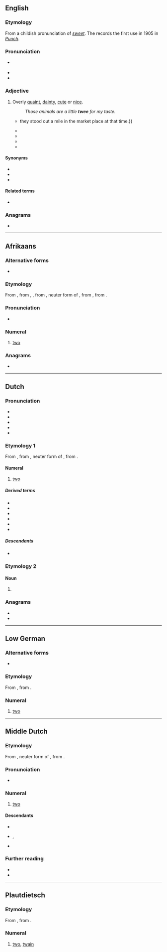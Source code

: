 ==English==
{{was wotd|2016|February|3}}

===Etymology===
From a childish pronunciation of ''[[sweet]]''. The ''{{w|Oxford English Dictionary}}'' records the first use in 1905 in ''[[w:Punch (magazine)|Punch]]''.

===Pronunciation===
* {{a|RP}} {{IPA|en|/twiː/}}
* {{rhymes|en|iː}}
* {{audio|en|LL-Q1860 (eng)-Vealhurl-twee.wav ‎|Audio (UK)}}

===Adjective===
{{en-adj}}

# {{lb|en|British|pejorative}} Overly [[quaint]], [[dainty]], [[cute]] or [[nice]].
#: ''Those {{w|Beatrix Potter}} animals are a little '''twee''' for my taste.''
#* {{quote-book|en|author=Janet Foster|title=Docklands: Urban Change and Conflict in a Community in Transition|location=London; Philadelphia, Pa.|publisher=[[w:University College London|UCL Press]]|year=1999|page=82|isbn=978-1-85728-274-0|passage=Despite the fact that the designs were all a bit '''twee''' {{...}} they stood out a mile in the market place at that time.}}
#* {{quote-book|en|author=Alan Murphy|title=Scotland Highlands & Islands Handbook: The Travel Guide|location=Bath, Somerset|publisher=Footprint Handbooks|year=2001|page=11|isbn=978-1-900949-94-1|passage=Forget the clichéd image of ''[[w:Brigadoon (film)|Brigadoon]]'' and shortbread tins, the dreadfully '''twee''' tartan tat and Celtic kitsch that, sadly, still exists in the 21st century, and is too often passed off as a genuine Highland experience.}}
#* {{quote-book|en|author=Peter Ellison|title=Essential Non-fiction|location=Dublin|publisher=[[w:Folens (Irish publishers)|Folens Publishers]]|year=2002|page=40|isbn=978-1-84303-231-1|passage=As always with [[w:The Walt Disney Company|Disney]], there are moments when it all seems a bit '''twee''', others when it is excessively PC.}}
#* {{quote-journal|en|author=Stephen S. Hall|quotee={{w|Richard Dawkins}}|title=Darwin's Rottweiler: Sir Richard Dawkins: Evolution's fiercest champion, far too fierce|url=http://discovermagazine.com/2005/sep/darwins-rottweiler|archiveurl=https://web.archive.org/web/20160101115538/http://discovermagazine.com/2005/sep/darwins-rottweiler|archivedate=1 January 2016|magazine=[[w:Discover (magazine)|Discover]]|date=8 September 2005|passage=I just wouldn’t have felt comfortable saying, "I am a duckbilled platypus, and this is how I find my shrimps." I think it would have been '''twee'''.}}
#* {{quote-web|en|author=Kenneth Partridge|title=With ‘{{w|West End Girls}},’ {{w|Pet Shop Boys}} set a high standard for U.K. hip-hop|url=http://www.avclub.com/article/west-end-girls-pet-shop-boys-set-high-standard-uk--219569|archiveurl=https://web.archive.org/web/20150906154726/http://www.avclub.com/article/west-end-girls-pet-shop-boys-set-high-standard-uk--219569|archivedate=6 September 2015|work={{w|The A.V. Club}}|date=2 June 2015|passage=[[w:Neil Tennant|[Neil] Tennant]]'s accent obviously has a lot to do with that, but the fact he's rapping is further masked by his '''twee''', effeminate delivery.}}

====Synonyms====
* {{l|en|precious}}
* {{l|en|saccharine}}
* {{l|en|syrupy}}

====Related terms====
* {{l|en|twee pop}}

===Anagrams===
* {{anagrams|en|a=eetw|ewte|weet}}

----

==Afrikaans==
{{cardinalbox|af|1|2|3|een|drie|ord=tweede}}

===Alternative forms===
* {{l|af|twé}} {{q|obsolete}}

===Etymology===
From {{inh|af|nl|twee}}, from {{inh|af|dum|twee}}, {{m|dum|twe}}, from {{inh|af|odt|twē}}, neuter form of {{m|odt|twēne}}, from {{inh|af|gem-pro|*twai}}, from {{der|af|ine-pro|*dwóh₁}}.

===Pronunciation===
* {{IPA|af|/tvɪə̯/|/tveə/}}

===Numeral===
{{head|af|numeral}}

# {{cln|af|cardinal numbers}} [[two]]

===Anagrams===
* {{l|en|weet}}

----

==Dutch==

===Pronunciation===
* {{IPA|nl|/tʋeː/}}
* {{audio|nl|Nl-twee (Belgium).ogg|audio (Belgium)}}
* {{audio|nl|Nl-twee.ogg|audio (Netherlands)}}
* {{hyphenation|nl|twee}}
* {{rhymes|nl|eː}}

===Etymology 1===
{{dercat|nl|frk|gem-pro|ine-pro|inh=3}}
From {{inh|nl|dum|twêe}}, from {{inh|nl|odt|twē}}, neuter form of {{m|odt|twēne}}, from {{inh|nl|gmw-pro|*twai-}}.

====Numeral====
{{number box|nl|2}}
{{head|nl|numeral}}

# [[two]]

=====Derived terms=====
* {{l|nl|tweebaans}}
* {{l|nl|tweehonderd}}
* {{l|nl|tweetal}}
* {{l|nl|tweetalig}}
* {{l|nl|tweetallig}}
* {{l|nl|tweebenig‎}}

=====Descendants=====
* {{desc|af|twee}}

===Etymology 2===

====Noun====
{{nl-noun|f|-en|tweetje}}

# {{l|en|two}}

===Anagrams===
* {{l|nl|weet}}
* {{l|nl|wete}}

{{cln|nl|cardinal numbers}}
{{topics|nl|Two}}

----

==Low German==

===Alternative forms===
* {{alter|nds|twey||New Saxon Spelling}}
===Etymology===
{{dercat|nds|gmw-pro|gem-pro|ine-pro|inh=3}}
From {{inh|nds|gml|twê}}, from {{inh|nds|osx|twene|t=two}}.

===Numeral===
{{head|nds|numeral}}

# [[two]]

----

==Middle Dutch==

===Etymology===
{{dercat|dum|frk|gem-pro|ine-pro|inh=3}}
From {{inh|dum|odt|twē}}, neuter form of {{m|odt|twēne}}, from {{inh|dum|gmw-pro|*twai-}}.

===Pronunciation===
* {{IPA|dum|/tweː/}}

===Numeral===
{{head|dum|numeral|head=twêe}}

# [[two]]

====Descendants====
* {{desc|nl|twee}}
* {{desc|li|twei}}, {{l|li|twieë}}
* {{desc|zea|tweê}}

===Further reading===
* {{R:VMNW|ID5977}}
* {{R:MNW|59898}}

{{cln|dum|cardinal numbers}}

----

==Plautdietsch==
===Etymology===
{{dercat|pdt|gmw-pro|gem-pro|ine-pro|inh=3}}
From {{inh|pdt|gml|twê}}, from {{inh|pdt|osx|twene|t=two}}.

===Numeral===
{{head|pdt|numeral}}

# {{cln|pdt|cardinal numbers}} [[two]], [[twain]]
